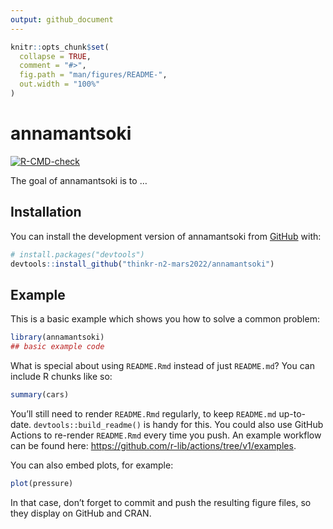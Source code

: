 ```yaml
---
output: github_document
---
```


<!-- README.md is generated from README.Rmd. Please edit that file -->

```r
knitr::opts_chunk$set(
  collapse = TRUE,
  comment = "#>",
  fig.path = "man/figures/README-",
  out.width = "100%"
)
```

# annamantsoki

<!-- badges: start -->
[![R-CMD-check](https://github.com/thinkr-n2-mars2022/annamantsoki/workflows/R-CMD-check/badge.svg)](https://github.com/thinkr-n2-mars2022/annamantsoki/actions)
<!-- badges: end -->

The goal of annamantsoki is to ...

## Installation

You can install the development version of annamantsoki from [GitHub](https://github.com/) with:

``` r
# install.packages("devtools")
devtools::install_github("thinkr-n2-mars2022/annamantsoki")
```

## Example

This is a basic example which shows you how to solve a common problem:

```r
library(annamantsoki)
## basic example code
```

What is special about using `README.Rmd` instead of just `README.md`? You can include R chunks like so:

```r
summary(cars)
```

You'll still need to render `README.Rmd` regularly, to keep `README.md` up-to-date. `devtools::build_readme()` is handy for this. You could also use GitHub Actions to re-render `README.Rmd` every time you push. An example workflow can be found here: <https://github.com/r-lib/actions/tree/v1/examples>.

You can also embed plots, for example:

```r
plot(pressure)
```

In that case, don't forget to commit and push the resulting figure files, so they display on GitHub and CRAN.
